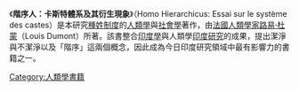 《'''階序人：卡斯特體系及其衍生現象'''》（Homo Hierarchicus: Essai sur le système des castes）是本研究[[種姓制度|種姓制度]]的[[人類學|人類學]]與[[社會學|社會學]]著作，由[[法國|法國]][[人類學家|人類學家]][[路易·杜蒙|路易·杜蒙]]（Louis Dumont）所著。該書整合[[印度學|印度學]]與人類學[[印度研究|印度研究]]的成果，提出潔淨與不潔淨以及「階序」這兩個概念，因此成為今日印度研究領域中最有影響力的書籍之一。


[[Category:人類學書籍|Category:人類學書籍]]